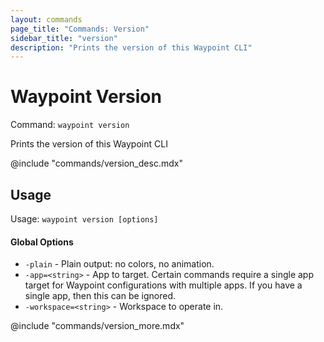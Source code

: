 ```yaml
---
layout: commands
page_title: "Commands: Version"
sidebar_title: "version"
description: "Prints the version of this Waypoint CLI"
---
```


# Waypoint Version

Command: `waypoint version`

Prints the version of this Waypoint CLI

@include "commands/version_desc.mdx"

## Usage

Usage: `waypoint version [options]`

#### Global Options

- `-plain` - Plain output: no colors, no animation.
- `-app=<string>` - App to target. Certain commands require a single app target for Waypoint configurations with multiple apps. If you have a single app, then this can be ignored.
- `-workspace=<string>` - Workspace to operate in.

@include "commands/version_more.mdx"
